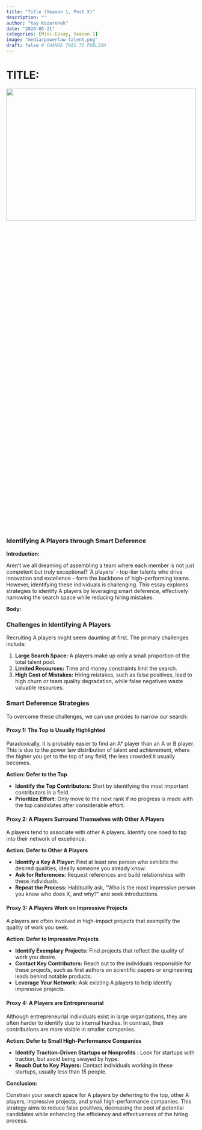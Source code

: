 ```yaml
---
title: "Title (Season 1, Post X)"
description: ""
author: "Kay Kozaronek"
date: "2024-05-21"
categories: [Mini-Essay, Season 1]
image: "media/powerlaw-talent.png"
draft: false # CHANGE THIS TO PUBLISH
---
```


# TITLE:

<p>
    <center>
        <img src="media/powerlaw-talent.png"
        width="100%" height="30%">
    </center>
</p>

### Identifying A Players through Smart Deference

**Introduction:**

Aren't we all dreaming of assembling a team where each member is not just competent but truly exceptional? 'A players' - top-tier talents who drive innovation and excellence - form the backbone of high-performing teams. However, identifying these individuals is challenging. This essay explores strategies to identify A players by leveraging smart deference, effectively narrowing the search space while reducing hiring mistakes.

**Body:**

### Challenges in Identifying A Players

Recruiting A players might seem daunting at first. The primary challenges include:

1. **Large Search Space:** A players make up only a small proportion of the total talent pool.
2. **Limited Resources:** Time and money constraints limit the search.
3. **High Cost of Mistakes:** Hiring mistakes, such as false positives, lead to high churn or team quality degradation, while false negatives waste valuable resources.

### Smart Deference Strategies

To overcome these challenges, we can use proxies to narrow our search:

#### Proxy 1: The Top is Usually Highlighted

Paradoxically, it is probably easier to find an A* player than an A or B player. This is due to the power law distribution of talent and achievement, where the higher you get to the top of any field, the less crowded it usually becomes.

**Action: Defer to the Top**

- **Identify the Top Contributors:** Start by identifying the most important contributors in a field.
- **Prioritize Effort:** Only move to the next rank if no progress is made with the top candidates after considerable effort.

#### Proxy 2: A Players Surround Themselves with Other A Players

A players tend to associate with other A players. Identify one noed to tap into their network of excellence.

**Action: Defer to Other A Players**

- **Identify a Key A Player:** Find at least one person who exhibits the desired qualities, ideally someone you already know.
- **Ask for References:** Request references and build relationships with these individuals.
- **Repeat the Process:** Habitually ask, “Who is the most impressive person you know who does X, and why?” and seek introductions.

#### Proxy 3: A Players Work on Impressive Projects

A players are often involved in high-impact projects that exemplify the quality of work you seek.

**Action: Defer to Impressive Projects**

- **Identify Exemplary Projects:** Find projects that reflect the quality of work you desire.
- **Contact Key Contributors:** Reach out to the individuals responsible for these projects, such as first authors on scientific papers or engineering leads behind notable products.
- **Leverage Your Network:** Ask existing A players to help identify impressive projects.

#### Proxy 4: A Players are Entrepreneurial

Although entrepreneurial individuals exist in large organizations, they are often harder to identify due to internal hurdles. In contrast, their contributions are more visible in smaller companies.

**Action: Defer to Small High-Performance Companies**

- **Identify Traction-Driven Startups or Nonprofits :** Look for startups with traction, but avoid being swayed by hype.
- **Reach Out to Key Players:** Contact individuals working in these startups, usually less than 15 people.

**Conclusion:**

Constrain your search space for A players by deferring to the top, other A players, impressive projects, and small high-performance companies. This strategy aims to reduce false positives, decreasing the pool of potential candidates while enhancing the efficiency and effectiveness of the hiring process.